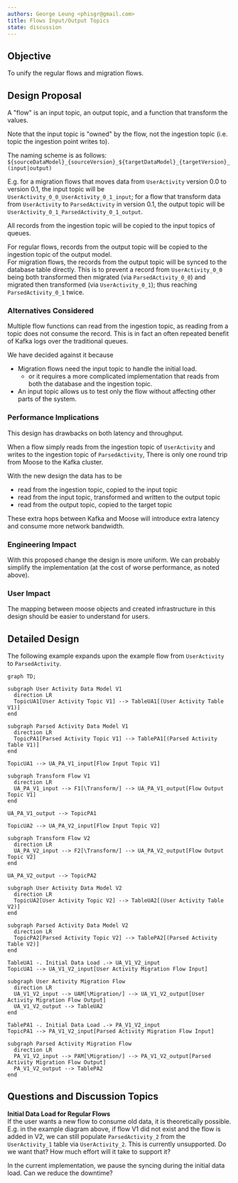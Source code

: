 ```yaml
---
authors: George Leung <phisgr@gmail.com>
title: Flows Input/Output Topics
state: discussion
---
```


## Objective

To unify the regular flows and migration flows.

## Design Proposal

A "flow" is an input topic, an output topic, and a function that transform the values.

Note that the input topic is "owned" by the flow, not the ingestion topic (i.e. topic the ingestion point writes to).

The naming scheme is as follows: `${sourceDataModel}_{sourceVersion}_${targetDataModel}_{targetVersion}_(input|output)`

E.g. for a migration flows that moves data from `UserActivity` version 0.0 to version 0.1,
the input topic will be `UserActivity_0_0_UserActivity_0_1_input`;
for a flow that transform data from `UserActivity` to `ParsedActivity` in version 0.1,
the output topic will be `UserActivity_0_1_ParsedActivity_0_1_output`.

All records from the ingestion topic will be copied to the input topics of queues.

For regular flows, records from the output topic will be copied to the ingestion topic of the output model.\
For migration flows, the records from the output topic will be synced to the database table directly.
This is to prevent a record from `UserActivity_0_0` being both
transformed then migrated (via `ParsedActivity_0_0`) and
migrated then transformed (via `UserActivity_0_1`); thus reaching `ParsedActivity_0_1` twice.

### Alternatives Considered

Multiple flow functions can read from the ingestion topic, as reading from a topic does not consume the record.
This is in fact an often repeated benefit of Kafka logs over the traditional queues.

We have decided against it because

- Migration flows need the input topic to handle the initial load.
  - or it requires a more complicated implementation that reads from both the database and the ingestion topic.
- An input topic allows us to test only the flow without affecting other parts of the system.

### Performance Implications

This design has drawbacks on both latency and throughput.

When a flow simply reads from the ingestion topic of `UserActivity` and writes to the ingestion topic of `ParsedActivity`,
There is only one round trip from Moose to the Kafka cluster.

With the new design the data has to be

- read from the ingestion topic, copied to the input topic
- read from the input topic, transformed and written to the output topic
- read from the output topic, copied to the target topic

These extra hops between Kafka and Moose will introduce extra latency and consume more network bandwidth.

### Engineering Impact

With this proposed change the design is more uniform.
We can probably simplify the implementation
(at the cost of worse performance, as noted above).

### User Impact

The mapping between moose objects and created infrastructure
in this design should be easier to understand for users.

## Detailed Design

The following example expands upon the example flow from `UserActivity` to `ParsedActivity`.

```mermaid
graph TD;

subgraph User Activity Data Model V1
  direction LR
  TopicUA1[User Activity Topic V1] --> TableUA1[(User Activity Table V1)]
end

subgraph Parsed Activity Data Model V1
  direction LR
  TopicPA1[Parsed Activity Topic V1] --> TablePA1[(Parsed Activity Table V1)]
end

TopicUA1 --> UA_PA_V1_input[Flow Input Topic V1]

subgraph Transform Flow V1
  direction LR
  UA_PA_V1_input --> F1[\Transform/] --> UA_PA_V1_output[Flow Output Topic V1]
end

UA_PA_V1_output --> TopicPA1

TopicUA2 --> UA_PA_V2_input[Flow Input Topic V2]

subgraph Transform Flow V2
  direction LR
  UA_PA_V2_input --> F2[\Transform/] --> UA_PA_V2_output[Flow Output Topic V2]
end

UA_PA_V2_output --> TopicPA2

subgraph User Activity Data Model V2
  direction LR
  TopicUA2[User Activity Topic V2] --> TableUA2[(User Activity Table V2)]
end

subgraph Parsed Activity Data Model V2
  direction LR
  TopicPA2[Parsed Activity Topic V2] --> TablePA2[(Parsed Activity Table V2)]
end

TableUA1 -. Initial Data Load .-> UA_V1_V2_input
TopicUA1 --> UA_V1_V2_input[User Activity Migration Flow Input]

subgraph User Activity Migration Flow
  direction LR
  UA_V1_V2_input --> UAM[\Migration/] --> UA_V1_V2_output[User Activity Migration Flow Output]
  UA_V1_V2_output --> TableUA2
end

TablePA1 -. Initial Data Load .-> PA_V1_V2_input
TopicPA1 --> PA_V1_V2_input[Parsed Activity Migration Flow Input]

subgraph Parsed Activity Migration Flow
  direction LR
  PA_V1_V2_input --> PAM[\Migration/] --> PA_V1_V2_output[Parsed Activity Migration Flow Output]
  PA_V1_V2_output --> TablePA2
end
```

## Questions and Discussion Topics

**Initial Data Load for Regular Flows**\
If the user wants a new flow to consume old data,
it is theoretically possible.
E.g. in the example diagram above, if flow V1 did not exist and the flow is added in V2,
we can still populate `ParsedActivity_2` from the `UserActivity_1` table
via `UserActivity_2`. This is currently unsupported.
Do we want that? How much effort will it take to support it?

In the current implementation, we pause the syncing during the initial data load.
Can we reduce the downtime?
